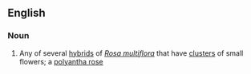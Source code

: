 ==English==

===Noun===
{{en-noun}}

# Any of several [[hybrid]]s of ''[[Rosa multiflora]]'' that have [[cluster]]s of small flowers; a [[polyantha rose]]